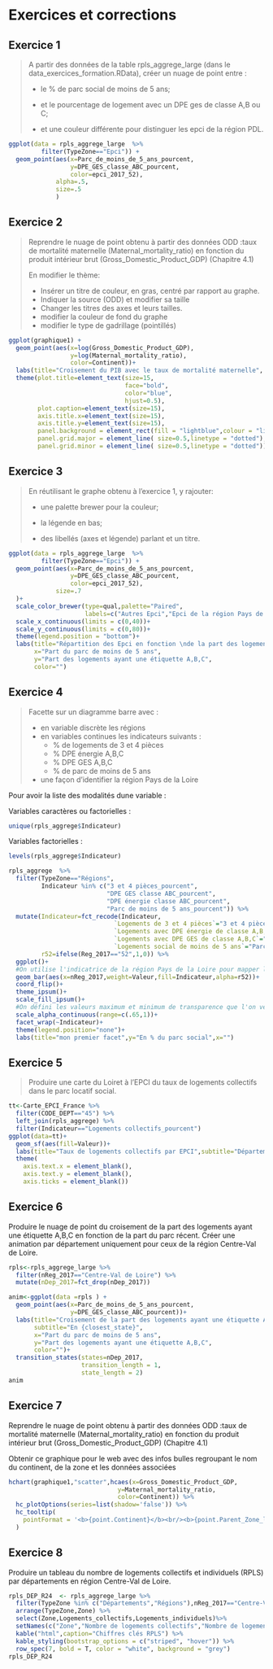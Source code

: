 # Exercices et corrections

## Exercice 1  

> A partir des données de la table rpls_aggrege_large (dans le data_exercices_formation.RData), créer un nuage de point entre :
>
> - le % de parc social de moins de 5 ans; 
> 
> - et le pourcentage de logement avec un DPE ges de classe A,B ou C; 
> 
> - et une couleur différente pour distinguer les epci de la région PDL.

```r
ggplot(data = rpls_aggrege_large  %>% 
         filter(TypeZone=="Epci")) + 
  geom_point(aes(x=Parc_de_moins_de_5_ans_pourcent,
                 y=DPE_GES_classe_ABC_pourcent,
                 color=epci_2017_52),
             alpha=.5,
             size=.5
             )
```

## Exercice 2 

> Reprendre le nuage de point obtenu à partir des données ODD :taux de mortalité maternelle (Maternal_mortality_ratio) en fonction du produit intérieur brut (Gross_Domestic_Product_GDP) (Chapitre 4.1)
> 
> En modifier le thème:
> 
> - Insérer un titre de couleur, en gras, centré par rapport au graphe.
> - Indiquer la source (ODD) et modifier sa taille
> - Changer les titres des axes et leurs tailles.
> - modifier la couleur de fond du graphe
> - modifier le type de gadrillage (pointillés)

```r
ggplot(graphique1) +
  geom_point(aes(x=log(Gross_Domestic_Product_GDP),
                 y=log(Maternal_mortality_ratio),
                 color=Continent))+ 
  labs(title="Croisement du PIB avec le taux de mortalité maternelle", y="Taux de mortalité maternelle", x="Produit Intérieur Brut", caption="Source: ODD")+
  theme(plot.title=element_text(size=15, 
                                face="bold", 
                                color="blue",
                                hjust=0.5), 
        plot.caption=element_text(size=15),
        axis.title.x=element_text(size=15),  
        axis.title.y=element_text(size=15),
        panel.background = element_rect(fill = "lightblue",colour = "lightblue",size = 0.5),
        panel.grid.major = element_line( size=0.5,linetype = "dotted"),
        panel.grid.minor = element_line( size=0.5,linetype = "dotted"))
```


## Exercice 3

> En réutilisant le graphe obtenu à l'exercice 1, y rajouter:
> 
> - une palette brewer pour la couleur;
> 
> - la légende en bas;
> 
> - des libellés (axes et légende) parlant et un titre.

```r
ggplot(data = rpls_aggrege_large  %>% 
         filter(TypeZone=="Epci")) + 
  geom_point(aes(x=Parc_de_moins_de_5_ans_pourcent,
                 y=DPE_GES_classe_ABC_pourcent,
                 color=epci_2017_52),
             size=.7
  )+
  scale_color_brewer(type=qual,palette="Paired",
                     labels=c("Autres Epci","Epci de la région Pays de la Loire"))+
  scale_x_continuous(limits = c(0,40))+
  scale_y_continuous(limits = c(0,80))+
  theme(legend.position = "bottom")+
  labs(title="Répartition des Epci en fonction \nde la part des logements ayant une étiquette A,B,C et de la part du parc récent",
       x="Part du parc de moins de 5 ans",
       y="Part des logements ayant une étiquette A,B,C",
       color="")
```

## Exercice 4

> Facette sur un diagramme barre avec :
> 
> * en variable discrète les régions
> * en variables continues les indicateurs suivants :
>     - % de logements de 3 et 4 pièces
>     - % DPE énergie A,B,C 
>     - % DPE GES A,B,C
>     - % de parc de moins de 5 ans
> * une façon d'identifier la région Pays de la Loire

Pour avoir la liste des modalités dune variable : 

Variables caractères ou factorielles :

```r
unique(rpls_aggrege$Indicateur)
```

Variables factorielles :

```r
levels(rpls_aggrege$Indicateur)
```

```r
rpls_aggrege  %>% 
  filter(TypeZone=="Régions",
         Indicateur %in% c("3 et 4 pièces_pourcent",
                           "DPE GES classe ABC_pourcent",
                           "DPE énergie classe ABC_pourcent",
                           "Parc de moins de 5 ans_pourcent")) %>% 
  mutate(Indicateur=fct_recode(Indicateur,
                             `Logements de 3 et 4 pièces`="3 et 4 pièces_pourcent",
                             `Logements avec DPE énergie de classe A,B,C`="DPE énergie classe ABC_pourcent",
                             `Logements avec DPE GES de classe A,B,C`="DPE GES classe ABC_pourcent",
                             `Logements social de moins de 5 ans`="Parc de moins de 5 ans_pourcent"),
         r52=ifelse(Reg_2017=="52",1,0)) %>% 
  ggplot()+
  #On utilise l'indicatrice de la région Pays de la Loire pour mapper la transparence
  geom_bar(aes(x=nReg_2017,weight=Valeur,fill=Indicateur,alpha=r52))+
  coord_flip()+
  theme_ipsum()+
  scale_fill_ipsum()+
  #On défini les valeurs maximum et minimum de transparence que l'on veut voir
  scale_alpha_continuous(range=c(.65,1))+
  facet_wrap(~Indicateur)+
  theme(legend.position="none")+
  labs(title="mon premier facet",y="En % du parc social",x="")
```

## Exercice 5

> Produire une carte du Loiret  à l'EPCI du taux de logements collectifs dans le parc locatif social.

```r
tt<-Carte_EPCI_France %>% 
  filter(CODE_DEPT=="45") %>% 
  left_join(rpls_aggrege) %>% 
  filter(Indicateur=="Logements collectifs_pourcent")
ggplot(data=tt)+
  geom_sf(aes(fill=Valeur))+
  labs(title="Taux de logements collectifs par EPCI",subtitle="Département du Loiret")+
  theme(
    axis.text.x = element_blank(),
    axis.text.y = element_blank(),
    axis.ticks = element_blank())
```


## Exercice 6


Produire le nuage de point du croisement de la part des logements ayant une étiquette A,B,C en fonction de la part du parc récent.
Créer une animation par département uniquement pour ceux de la région Centre-Val de Loire.


```r
rpls<-rpls_aggrege_large %>% 
  filter(nReg_2017=="Centre-Val de Loire") %>% 
  mutate(nDep_2017=fct_drop(nDep_2017))

anim<-ggplot(data =rpls ) + 
  geom_point(aes(x=Parc_de_moins_de_5_ans_pourcent,
                 y=DPE_GES_classe_ABC_pourcent))+
  labs(title="Croisement de la part des logements ayant une étiquette A,B,C \n en fonction de la part du parc récent",
       subtitle="En {closest_state}",
       x="Part du parc de moins de 5 ans",
       y="Part des logements ayant une étiquette A,B,C",
       color="")+
  transition_states(states=nDep_2017,
                    transition_length = 1,
                    state_length = 2)
anim

```



## Exercice 7


Reprendre le nuage de point obtenu à partir des données ODD :taux de mortalité maternelle (Maternal_mortality_ratio) en 
fonction du produit intérieur brut (Gross_Domestic_Product_GDP) (Chapitre 4.1)

Obtenir ce graphique pour le web avec des infos bulles regroupant le nom du continent, de la zone et les données associées

```r
hchart(graphique1,"scatter",hcaes(x=Gross_Domestic_Product_GDP,
                              y=Maternal_mortality_ratio,
                              color=Continent)) %>%
  hc_plotOptions(series=list(shadow='false')) %>% 
  hc_tooltip(
    pointFormat = '<b>{point.Continent}</b><br/><b>{point.Parent_Zone_libelle}</b><br/>PIB de {point.x} un taux de mortalié maternelle de {point.y} (pour 100 000 naissances)'
  )
```



## Exercice 8


Produire un tableau du nombre de logements collectifs et individuels (RPLS) par départements en région Centre-Val de Loire.

```r
rpls_DEP_R24  <- rpls_aggrege_large %>% 
  filter(TypeZone %in% c("Départements","Régions"),nReg_2017=="Centre-Val de Loire") %>% 
  arrange(TypeZone,Zone) %>%
  select(Zone,Logements_collectifs,Logements_individuels)%>% 
  setNames(c("Zone","Nombre de logements collectifs","Nombre de logements individuels")) %>% 
  kable("html",caption="Chiffres clés RPLS") %>%
  kable_styling(bootstrap_options = c("striped", "hover")) %>% 
  row_spec(7, bold = T, color = "white", background = "grey")
rpls_DEP_R24
```






